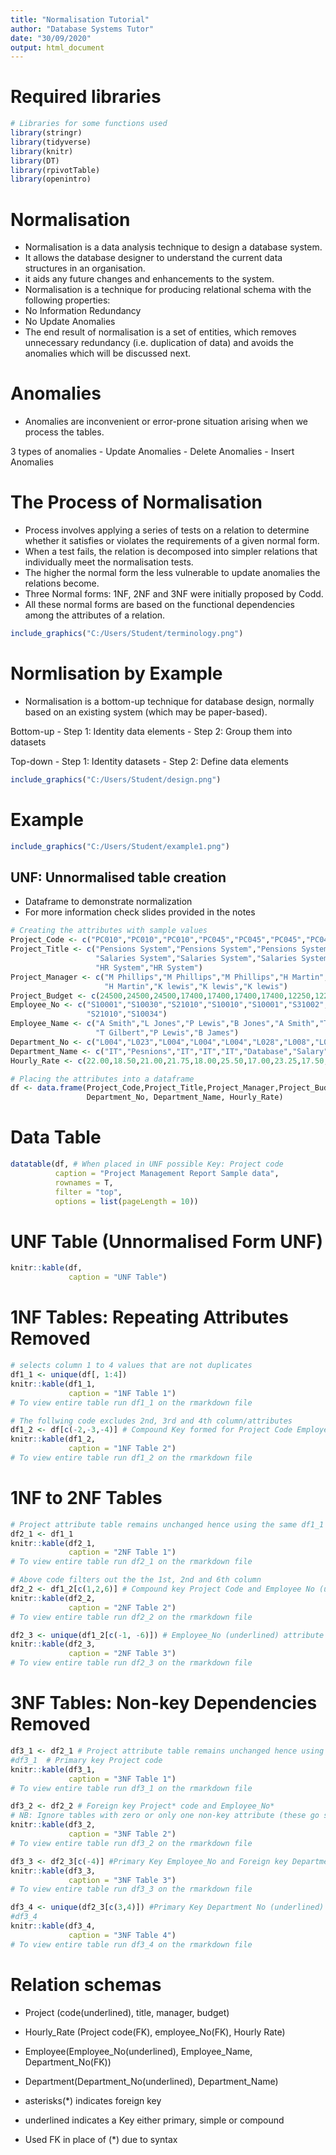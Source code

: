 ```yaml
---
title: "Normalisation Tutorial"
author: "Database Systems Tutor"
date: "30/09/2020"
output: html_document
---
```


# Required libraries 
```r
# Libraries for some functions used 
library(stringr)
library(tidyverse)
library(knitr)
library(DT)
library(rpivotTable)
library(openintro)
```

# Normalisation 
- Normalisation is a data analysis technique to design a database system. 
- It allows the database designer to understand the current data structures in an organisation. 
- it aids any future changes and enhancements to the system.
- Normalisation is a technique for producing relational schema with the following properties:
- No Information Redundancy
- No Update Anomalies
- The end result of normalisation is a set of entities, which removes unnecessary redundancy (i.e. duplication of data) and    avoids the anomalies which will be discussed next.

# Anomalies 
- Anomalies are inconvenient or error-prone situation arising when we process the tables. 

3 types of anomalies
- Update Anomalies 
- Delete Anomalies 
- Insert Anomalies

# The Process of Normalisation 
- Process involves applying a series of tests on a relation to determine whether it satisfies or violates the requirements of a   given normal form.
- When a test fails, the relation is decomposed into simpler relations that individually meet the normalisation tests.
- The higher the normal form the less vulnerable to update anomalies the relations become.
- Three Normal forms: 1NF, 2NF and 3NF were initially proposed by Codd.
- All these normal forms are based on the functional dependencies among the attributes of a relation.


```r
include_graphics("C:/Users/Student/terminology.png")
```

# Normlisation by Example 
- Normalisation is a bottom-up technique for database design, normally based on an existing system (which may be paper-based). 

Bottom-up
- Step 1: Identity data elements 
- Step 2: Group them into datasets
    
Top-down 
- Step 1: Identity datasets
- Step 2: Define data elements


```r
include_graphics("C:/Users/Student/design.png")
```

# Example 
```r
include_graphics("C:/Users/Student/example1.png")
```
## UNF: Unnormalised table creation 
- Dataframe to demonstrate normalization
- For more information check slides provided in the notes 
```r
# Creating the attributes with sample values 
Project_Code <- c("PC010","PC010","PC010","PC045","PC045","PC045","PC045","PC064","PC064","PC064")
Project_Title <- c("Pensions System","Pensions System","Pensions System","Salaries System",
                   "Salaries System","Salaries System","Salaries System","HR System",
                   "HR System","HR System")
Project_Manager <- c("M Phillips","M Phillips","M Phillips","H Martin","H Martin","H Martin",
                     "H Martin","K lewis","K lewis","K lewis")
Project_Budget <- c(24500,24500,24500,17400,17400,17400,17400,12250,12250,12250)
Employee_No <- c("S10001","S10030","S21010","S10010","S10001","S31002","S13210","S31002",
                 "S21010","S10034")
Employee_Name <- c("A Smith","L Jones","P Lewis","B Jones","A Smith","T Gilbert","W Richards",
                   "T Gilbert","P Lewis","B James")
Department_No <- c("L004","L023","L004","L004","L004","L028","L008","L028","L004","L009")
Department_Name <- c("IT","Pesnions","IT","IT","IT","Database","Salary","Database","IT","HR")
Hourly_Rate <- c(22.00,18.50,21.00,21.75,18.00,25.50,17.00,23.25,17.50,16.50)

# Placing the attributes into a dataframe 
df <- data.frame(Project_Code,Project_Title,Project_Manager,Project_Budget,Employee_No,Employee_Name,
                 Department_No, Department_Name, Hourly_Rate)
```

# Data Table 
```r
datatable(df, # When placed in UNF possible Key: Project code
          caption = "Project Management Report Sample data",
          rownames = T,
          filter = "top",
          options = list(pageLength = 10))
```


# UNF Table (Unnormalised Form UNF)
```r
knitr::kable(df,
             caption = "UNF Table")
```

# 1NF Tables: Repeating Attributes Removed 
```r
# selects column 1 to 4 values that are not duplicates 
df1_1 <- unique(df[, 1:4])
knitr::kable(df1_1,
             caption = "1NF Table 1")
# To view entire table run df1_1 on the rmarkdown file 
```

```r
# The follwing code excludes 2nd, 3rd and 4th column/attributes 
df1_2 <- df[c(-2,-3,-4)] # Compound Key formed for Project Code Employee No
knitr::kable(df1_2,
             caption = "1NF Table 2")
# To view entire table run df1_2 on the rmarkdown file 
```

# 1NF to 2NF Tables 
```r
# Project attribute table remains unchanged hence using the same df1_1 table 
df2_1 <- df1_1
knitr::kable(df2_1,
             caption = "2NF Table 1")
# To view entire table run df2_1 on the rmarkdown file 
```

```r
# Above code filters out the the 1st, 2nd and 6th column 
df2_2 <- df1_2[c(1,2,6)] # Compound key Project Code and Employee No (underlined)
knitr::kable(df2_2,
             caption = "2NF Table 2")
# To view entire table run df2_2 on the rmarkdown file
```

```r
df2_3 <- unique(df1_2[c(-1, -6)]) # Employee_No (underlined) attribute is a key in this table 
knitr::kable(df2_3,
             caption = "2NF Table 3")
# To view entire table run df2_3 on the rmarkdown file
```

# 3NF Tables: Non-key Dependencies Removed 
```r
df3_1 <- df2_1 # Project attribute table remains unchanged hence using the same df2_1 table 
#df3_1  # Primary key Project code 
knitr::kable(df3_1,
             caption = "3NF Table 1")
# To view entire table run df3_1 on the rmarkdown file
```


```r
df3_2 <- df2_2 # Foreign key Project* code and Employee_No*
# NB: Ignore tables with zero or only one non-key attribute (these go straight to 3NF with no conversion).
knitr::kable(df3_2,
             caption = "3NF Table 2")
# To view entire table run df3_2 on the rmarkdown file
```

```r
df3_3 <- df2_3[c(-4)] #Primary Key Employee_No and Foreign key Department No*
knitr::kable(df3_3,
             caption = "3NF Table 3")
# To view entire table run df3_3 on the rmarkdown file
```

```r
df3_4 <- unique(df2_3[c(3,4)]) #Primary Key Department No (underlined)
#df3_4
knitr::kable(df3_4,
             caption = "3NF Table 4")
# To view entire table run df3_4 on the rmarkdown file
```

# Relation schemas 
- Project (code(underlined), title, manager, budget)
- Hourly_Rate (Project code(FK), employee_No(FK), Hourly Rate)
- Employee(Employee_No(underlined), Employee_Name, Department_No(FK))
- Department(Department_No(underlined), Department_Name)

- asterisks(*) indicates foreign key
- underlined indicates a Key either primary, simple or compound
- Used FK in place of (*) due to syntax
